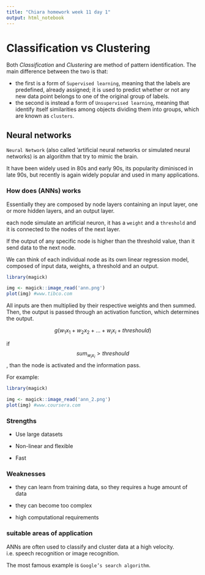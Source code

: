 ```yaml
---
title: "Chiara homework week 11 day 1"
output: html_notebook
---
```



# Classification vs Clustering

Both *Classification* and *Clustering* are method of pattern identification. The main difference between the two is that:

- the first is a form of `Supervised learning`, meaning that the labels are predefined, already assigned; it is used to predict whether or not any new data point belongs to one of the original group of labels.
- the second is instead a form of `Unsupervised learning`, meaning that identify itself similarities among objects dividing them into groups, which are known as `clusters`.


## Neural networks

`Neural Network` (also called 'artificial neural networks or simulated neural networks) is an algorithm that try to mimic the brain.

It have been widely used in 80s and early 90s, its popularity diminisced in late 90s, but recently is again widely popular and used in many applications.

### How does (ANNs) works

Essentially they are composed by node layers containing an input layer, one or more hidden layers, and an output layer.

each node simulate an artificial neuron, it has a `weight` and a `threshold` and it is connected to the nodes of the next layer.

If the output of any specific node is higher than the threshold value, than it send data to the next node.

We can think of each individual node as its own linear regression model, composed of input data, weights, a threshold and an output. 



```r
library(magick)

img <- magick::image_read('ann.png')
plot(img) #www.tibco.com
```
All inputs are then multiplied by their respective weights and then summed. Then, the output is passed through an activation function, which determines the output.

$$g(w_1x_1 + w_2x_2 +...+ w_ix_i + threshould)$$

if $$sum_{w_ix_i} > threshould$$, than the node is activated and the information pass.

For example:

```r
library(magick)

img <- magick::image_read('ann_2.png')
plot(img) #www.coursera.com
```


### Strengths

- Use large datasets

- Non-linear and flexible

- Fast

### Weaknesses

- they can learn from training data, so they requires a huge amount of data

- they can become too complex

- high computational requirements

### suitable areas of application

ANNs are often used to classify and cluster data at a high velocity. i.e. speech recognition or image recognition.

The most famous example is `Google’s search algorithm`.
























































































